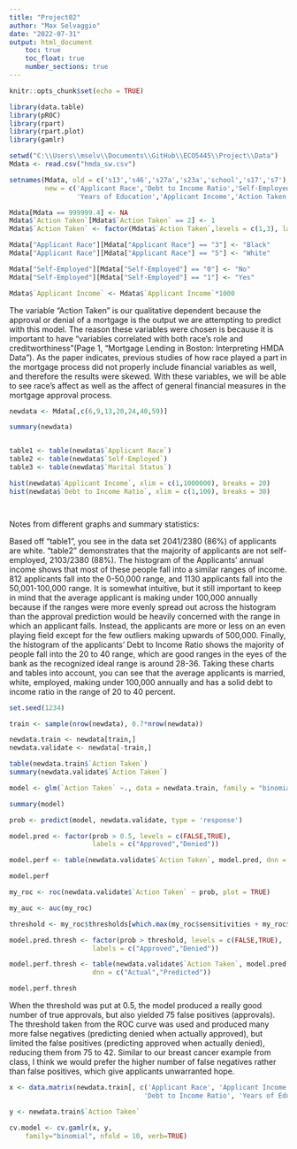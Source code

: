 ```yaml
---
title: "Project02"
author: "Max Selvaggio"
date: "2022-07-31"
output: html_document
    toc: true
    toc_float: true
    number_sections: true
---
```


```r
knitr::opts_chunk$set(echo = TRUE)
```

```r
library(data.table)
library(pROC)
library(rpart)
library(rpart.plot)
library(gamlr)
```


```r
setwd("C:\\Users\\mselv\\Documents\\GitHub\\ECO5445\\Project\\Data")
Mdata <- read.csv("hmda_sw.csv")

setnames(Mdata, old = c('s13','s46','s27a','s23a','school','s17','s7'), 
         new = c('Applicant Race','Debt to Income Ratio','Self-Employed','Marital Status',
                 'Years of Education','Applicant Income','Action Taken'))

Mdata[Mdata == 999999.4] <- NA
Mdata$`Action Taken`[Mdata$`Action Taken` == 2] <- 1
Mdata$`Action Taken` <- factor(Mdata$`Action Taken`,levels = c(1,3), labels = c("Approved","Denied"))

Mdata["Applicant Race"][Mdata["Applicant Race"] == "3"] <- "Black"
Mdata["Applicant Race"][Mdata["Applicant Race"] == "5"] <- "White"

Mdata["Self-Employed"][Mdata["Self-Employed"] == "0"] <- "No"
Mdata["Self-Employed"][Mdata["Self-Employed"] == "1"] <- "Yes"

Mdata$`Applicant Income` <- Mdata$`Applicant Income`*1000
```

The variable "Action Taken" is our qualitative dependent because the approval or denial of a mortgage is the output we are attempting to predict with this model. The reason these variables were chosen is because it is important to have "variables correlated with both race's role and creditworthiness"(Page 1, "Mortgage Lending in Boston: Interpreting HMDA Data"). As the paper indicates, previous studies of how race played a part in the mortgage process did not properly include financial variables as well, and therefore the results were skewed. With these variables, we will be able to see race's affect as well as the affect of general financial measures in the mortgage approval process.

```r
newdata <- Mdata[,c(6,9,13,20,24,40,59)]

summary(newdata)


table1 <- table(newdata$`Applicant Race`) 
table2 <- table(newdata$`Self-Employed`)
table3 <- table(newdata$`Marital Status`)

hist(newdata$`Applicant Income`, xlim = c(1,1000000), breaks = 20)
hist(newdata$`Debt to Income Ratio`, xlim = c(1,100), breaks = 30)




```

Notes from different graphs and summary statistics:

Based off "table1", you see in the data set 2041/2380 (86%) of applicants are white. "table2" demonstrates that the majority of applicants are not self-employed, 2103/2380 (88%). The histogram of the Applicants' annual income shows that most of these people fall into a similar ranges of income. 812 applicants fall into the 0-50,000 range, and 1130 applicants fall into the 50,001-100,000 range. It is somewhat intuitive, but it still important to keep in mind that the average applicant is making under 100,000 annually because if the ranges were more evenly spread out across the histogram than the approval prediction would be heavily concerned with the range in which an applicant falls. Instead, the applicants are more or less on an even playing field except for the few outliers making upwards of 500,000. Finally, the histogram of the applicants' Debt to Income Ratio shows the majority of people fall into the 20 to 40 range, which are good ranges in the eyes of the bank as the recognized ideal range is around 28-36. Taking these charts and tables into account, you can see that the average applicants is married, white, employed, making under 100,000 annually and has a solid debt to income ratio in the range of 20 to 40 percent.

```r
set.seed(1234)

train <- sample(nrow(newdata), 0.7*nrow(newdata))

newdata.train <- newdata[train,]
newdata.validate <- newdata[-train,]

table(newdata.train$`Action Taken`)
summary(newdata.validate$`Action Taken`)

model <- glm(`Action Taken` ~., data = newdata.train, family = "binomial")

summary(model)

```


```r
prob <- predict(model, newdata.validate, type = 'response')

model.pred <- factor(prob > 0.5, levels = c(FALSE,TRUE),
                     labels = c("Approved","Denied"))

model.perf <- table(newdata.validate$`Action Taken`, model.pred, dnn = c("Actual","Predicted"))

model.perf

my_roc <- roc(newdata.validate$`Action Taken` ~ prob, plot = TRUE)

my_auc <- auc(my_roc)


```


```r
threshold <- my_roc$thresholds[which.max(my_roc$sensitivities + my_roc$specificities)]

model.pred.thresh <- factor(prob > threshold, levels = c(FALSE,TRUE),
                     labels = c("Approved","Denied"))

model.perf.thresh <- table(newdata.validate$`Action Taken`, model.pred.thresh, 
                     dnn = c("Actual","Predicted"))

model.perf.thresh


```


When the threshold was put at 0.5, the model produced a really good number of true approvals, but also yielded 75 false positives (approvals). The threshold taken from the ROC curve was used and produced many more false negatives (predicting denied when actually approved), but limited the false positives (predicting approved when actually denied), reducing them from 75 to 42. Similar to our breast cancer example from class, I think we would prefer the higher number of false negatives rather than false positives, which give applicants unwarranted hope.


```r

x <- data.matrix(newdata.train[, c('Applicant Race', 'Applicant Income', 'Marital Status', 'Self-Employed', 
                                  'Debt to Income Ratio', 'Years of Education')])

y <- newdata.train$`Action Taken`

cv.model <- cv.gamlr(x, y, 
	family="binomial", nfold = 10, verb=TRUE)
```



